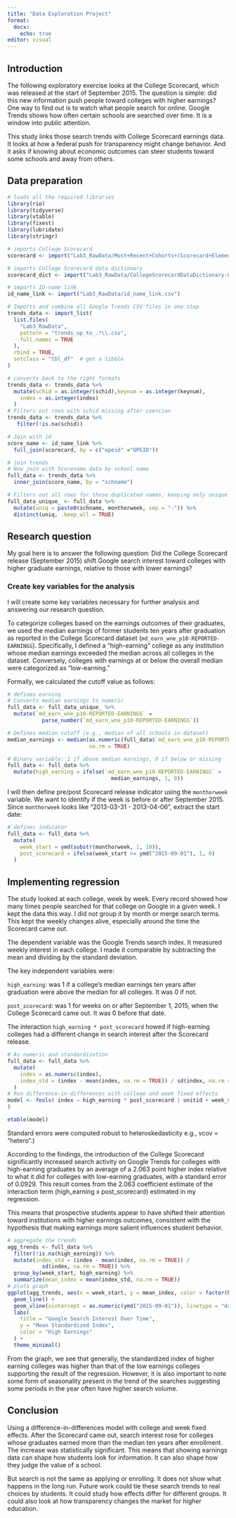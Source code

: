 ```yaml
---
title: "Data Exploration Project"
format: 
  docx:
    echo: true
editor: visual
---
```


## Introduction

The following exploratory exercise looks at the College Scorecard, which was released at the start of September 2015. The question is simple: did this new information push people toward colleges with higher earnings? One way to find out is to watch what people search for online. Google Trends shows how often certain schools are searched over time. It is a window into public attention.

This study links those search trends with College Scorecard earnings data. It looks at how a federal push for transparency might change behavior. And it asks if knowing about economic outcomes can steer students toward some schools and away from others.

## Data preparation

```r
# loads all the required libraries
library(rio)
library(tidyverse)
library(vtable)
library(fixest)
library(lubridate)
library(stringr)
```

```r
# imports College Scorecard
scorecard <- import("Lab3_RawData/Most+Recent+Cohorts+(Scorecard+Elements).csv")

# imports College Scorecard data dictionary
scorecard_dict <- import("Lab3_RawData/CollegeScorecardDataDictionary-09-08-2015.csv")

# imports ID-name link
id_name_link <- import("Lab3_RawData/id_name_link.csv")

# Imports and combine all Google Trends CSV files in one step
trends_data <- import_list(
  list.files(
    "Lab3_RawData",
    pattern = "trends_up_to_.*\\.csv",
    full.names = TRUE
  ),
  rbind = TRUE,
  setclass = "tbl_df"  # get a tibble
)
```

```r
# converts back to the right formats
trends_data <- trends_data %>%
  mutate(schid = as.integer(schid),keynum = as.integer(keynum),
    index = as.integer(index)
  )
# Filters out rows with schid missing after coercion
trends_data <- trends_data %>%
   filter(!is.na(schid))
```

```r
# Join with id
score_name <- id_name_link %>% 
  full_join(scorecard, by = c("opeid" ="OPEID"))
```

```r
# join trends
# Now join with Scorename data by school name
full_data <- trends_data %>%
  inner_join(score_name, by = "schname") 
```

```r
# Filters out all rows for those duplicated names, keeping only unique names
full_data_unique_ <- full_data %>%
  mutate(uniq = paste0(schname, monthorweek, sep = "-")) %>% 
  distinct(uniq, .keep_all = TRUE)
```

## Research question

My goal here is to answer the following question: Did the College Scorecard release (September 2015) shift Google search interest toward colleges with higher graduate earnings, relative to those with lower earnings?

### Create key variables for the analysis

I will create some key variables necessary for further analysis and answering our research question.

To categorize colleges based on the earnings outcomes of their graduates, we used the median earnings of former students ten years after graduation as reported in the College Scorecard dataset (`md_earn_wne_p10-REPORTED-EARNINGS`). Specifically, I defined a “high-earning” college as any institution whose median earnings exceeded the median across all colleges in the dataset. Conversely, colleges with earnings at or below the overall median were categorized as “low-earning.”

Formally, we calculated the cutoff value as follows:

```r
# defines earning
# Converts median earnings to numeric
full_data <- full_data_unique_ %>%
  mutate(`md_earn_wne_p10-REPORTED-EARNINGS` =
           parse_number(`md_earn_wne_p10-REPORTED-EARNINGS`))

# Defines median cutoff (e.g., median of all schools in dataset)
median_earnings <- median(as.numeric(full_data$`md_earn_wne_p10-REPORTED-EARNINGS`),
                          na.rm = TRUE)

# Binary variable: 1 if above median earnings, 0 if below or missing
full_data <- full_data %>%
  mutate(high_earning = ifelse(`md_earn_wne_p10-REPORTED-EARNINGS` >
                                 median_earnings, 1, 0))

```

I will then define pre/post Scorecard release indicator using the `monthorweek` variable. We want to identify if the week is before or after September 2015. Since `monthorweek` looks like "2013-03-31 - 2013-04-06", extract the start date:

```r
# defines indicator
full_data <- full_data %>%
  mutate(
    week_start = ymd(substr(monthorweek, 1, 10)),
    post_scorecard = ifelse(week_start >= ymd("2015-09-01"), 1, 0)
  )
```

## Implementing regression

The study looked at each college, week by week. Every record showed how many times people searched for that college on Google in a given week. I kept the data this way. I did not group it by month or merge search terms. This kept the weekly changes alive, especially around the time the Scorecard came out.

The dependent variable was the Google Trends search index. It measured weekly interest in each college. I made it comparable by subtracting the mean and dividing by the standard deviation.

The key independent variables were:

`high_earning`: was 1 if a college’s median earnings ten years after graduation were above the median for all colleges. It was 0 if not.

`post_scorecard`: was 1 for weeks on or after September 1, 2015, when the College Scorecard came out. It was 0 before that date.

The interaction `high_earning * post_scorecard` howed if high-earning colleges had a different change in search interest after the Scorecard release.

```r
# As numeric and standardization
full_data <- full_data %>%
  mutate(
    index = as.numeric(index),
    index_std = (index - mean(index, na.rm = TRUE)) / sd(index, na.rm = TRUE)
  )
# Run difference-in-differences with college and week fixed effects
model <- feols( index ~ high_earning * post_scorecard | unitid + week_start, data = full_data, vcov = "hetero"
)

etable(model)
```

Standard errors were computed robust to heteroskedasticity e.g., vcov = "hetero".)

According to the findings, the introduction of the College Scorecard significantly increased search activity on Google Trends for colleges with high-earning graduates by an average of a 2.063 point higher index relative to what it did for colleges with low-earning graduates, with a standard error of 0.0929. This result comes from the 2.063 coefficient estimate of the interaction term (high_earning x post_scorecard) estimated in my regression.

This means that prospective students appear to have shifted their attention toward institutions with higher earnings outcomes, consistent with the hypothesis that making earnings more salient influences student behavior.

```r
# aggregate the trends
agg_trends <- full_data %>%
  filter(!is.na(high_earning)) %>% 
  mutate(index_std = (index - mean(index, na.rm = TRUE)) /
           sd(index, na.rm = TRUE)) %>% 
  group_by(week_start, high_earning) %>%
  summarize(mean_index = mean(index_std, na.rm = TRUE))
# plots graph
ggplot(agg_trends, aes(x = week_start, y = mean_index, color = factor(high_earning))) +
  geom_line() +
  geom_vline(xintercept = as.numeric(ymd("2015-09-01")), linetype = "dashed") +
  labs(
    title = "Google Search Interest Over Time",
    y = "Mean Standardized Index",
    color = "High Earnings"
  ) +
  theme_minimal()
```

From the graph, we see that generally, the standardized index of higher earning colleges was higher than that of the low earnings colleges supporting the result of the regression. However, it is also important to note some form of seasonality present in the trend of the searches suggesting some periods in the year often have higher search volume.

## Conclusion 

Using a difference-in-differences model with college and week fixed effects. After the Scorecard came out, search interest rose for colleges whose graduates earned more than the median ten years after enrollment. The increase was statistically significant. This means that showing earnings data can shape how students look for information. It can also shape how they judge the value of a school.

But search is not the same as applying or enrolling. It does not show what happens in the long run. Future work could tie these search trends to real choices by students. It could study how effects differ for different groups. It could also look at how transparency changes the market for higher education.
